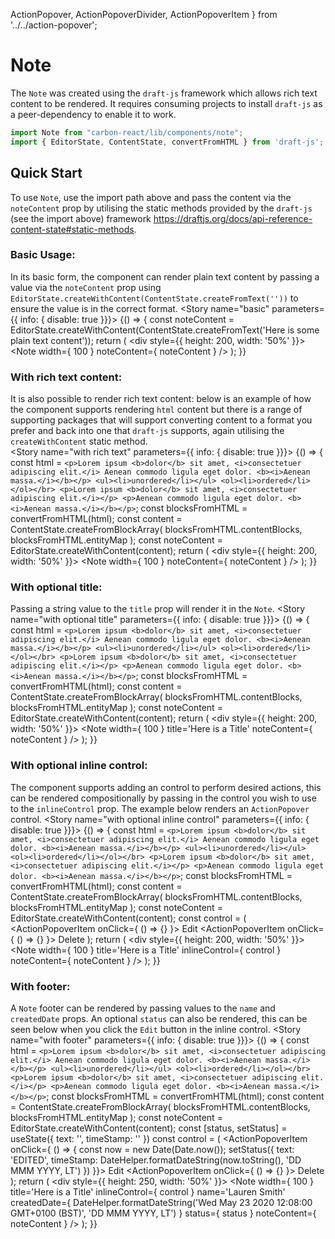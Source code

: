   ActionPopover,
  ActionPopoverDivider,
  ActionPopoverItem
} from '../../action-popover';

<Meta title="Design System/Note" />

# Note
The `Note` was created using the `draft-js` framework which allows rich text content to be rendered. It requires 
consuming projects to install `draft-js` as a peer-dependency to enable it to work. 

```jsx
import Note from "carbon-react/lib/components/note";
import { EditorState, ContentState, convertFromHTML } from 'draft-js';
```

## Quick Start
To use `Note`, use the import path above and pass the content via the `noteContent` prop by utilising the static 
methods provided by the `draft-js` (see the import above) framework https://draftjs.org/docs/api-reference-content-state#static-methods.

### Basic Usage:
In its basic form, the component can render plain text content by passing a value via the `noteContent` prop using 
`EditorState.createWithContent(ContentState.createFromText(''))` to ensure the value is in the correct format.
<Preview>
  <Story name="basic" parameters={{ info: { disable: true }}}>
    {() => {
      const noteContent = EditorState.createWithContent(ContentState.createFromText('Here is some plain text content'));
      return (
        <div style={{ height: 200, width: '50%' }}>
          <Note width={ 100 } noteContent={ noteContent } />
        </div>
      );
    }}
  </Story>
</Preview>

### With rich text content:
It is also possible to render rich text content: below is an example of how the component supports rendering `html`
content but there is a range of supporting packages that will support converting 
content to a format you prefer and back into one that `draft-js` supports, again utilising the `createWithContent` 
static method.  
<Preview>
  <Story name="with rich text" parameters={{ info: { disable: true }}}>
    {() => {
      const html = `<p>Lorem ipsum <b>dolor</b> sit amet, <i>consectetuer adipiscing elit.</i> Aenean commodo ligula eget dolor. <b><i>Aenean massa.</i></b></p>
      <ul><li>unordered</li></ul>
      <ol><li>ordered</li></ol></br>
      <p>Lorem ipsum <b>dolor</b> sit amet, <i>consectetuer adipiscing elit.</i></p>
      <p>Aenean commodo ligula eget dolor. <b><i>Aenean massa.</i></b></p>`;
      const blocksFromHTML = convertFromHTML(html);
      const content = ContentState.createFromBlockArray(
        blocksFromHTML.contentBlocks,
        blocksFromHTML.entityMap
      );
      const noteContent = EditorState.createWithContent(content);
      return (
        <div style={{ height: 200, width: '50%' }}>
          <Note
            width={ 100 }
            noteContent={ noteContent }
          />
        </div>
      );
    }}
  </Story>
</Preview>

### With optional title:
Passing a string value to the `title` prop will render it in the `Note`.
<Preview>
  <Story name="with optional title" parameters={{ info: { disable: true }}}>
    {() => {
      const html = `<p>Lorem ipsum <b>dolor</b> sit amet, <i>consectetuer adipiscing elit.</i> Aenean commodo ligula eget dolor. <b><i>Aenean massa.</i></b></p>
      <ul><li>unordered</li></ul>
      <ol><li>ordered</li></ol></br>
      <p>Lorem ipsum <b>dolor</b> sit amet, <i>consectetuer adipiscing elit.</i></p>
      <p>Aenean commodo ligula eget dolor. <b><i>Aenean massa.</i></b></p>`;
      const blocksFromHTML = convertFromHTML(html);
      const content = ContentState.createFromBlockArray(
        blocksFromHTML.contentBlocks,
        blocksFromHTML.entityMap
      );
      const noteContent = EditorState.createWithContent(content);
      return (
        <div style={{ height: 200, width: '50%' }}>
          <Note
            width={ 100 }
            title='Here is a Title'
            noteContent={ noteContent }
          />
        </div>
      );
    }}
  </Story>
</Preview>

### With optional inline control:
The component supports adding an control to perform desired actions, this can be rendered compositionally by passing in 
the control you wish to use to the `inlineControl` prop. The example below renders an `ActionPopover` control.
<Preview>
  <Story name="with optional inline control" parameters={{ info: { disable: true }}}>
    {() => {
      const html = `<p>Lorem ipsum <b>dolor</b> sit amet, <i>consectetuer adipiscing elit.</i> Aenean commodo ligula eget dolor. <b><i>Aenean massa.</i></b></p>
      <ul><li>unordered</li></ul>
      <ol><li>ordered</li></ol></br>
      <p>Lorem ipsum <b>dolor</b> sit amet, <i>consectetuer adipiscing elit.</i></p>
      <p>Aenean commodo ligula eget dolor. <b><i>Aenean massa.</i></b></p>`;
      const blocksFromHTML = convertFromHTML(html);
      const content = ContentState.createFromBlockArray(
        blocksFromHTML.contentBlocks,
        blocksFromHTML.entityMap
      );
      const noteContent = EditorState.createWithContent(content);
      const control = (
        <ActionPopover>
          <ActionPopoverItem onClick={ () => {} }>
            Edit
          </ActionPopoverItem>
          <ActionPopoverDivider />
          <ActionPopoverItem onClick={ () => {} }>
            Delete
          </ActionPopoverItem>
        </ActionPopover>
      );
      return (
        <div style={{ height: 200, width: '50%' }}>
          <Note
            width={ 100 }
            title='Here is a Title'
            inlineControl={ control }
            noteContent={ noteContent }
          />
        </div>
      );
    }}
  </Story>
</Preview>

### With footer:
A `Note` footer can be rendered by passing values to the `name` and `createdDate` props. An optional `status` can also 
be rendered, this can be seen below when you click the `Edit` button in the inline control.
<Preview>
  <Story name="with footer" parameters={{ info: { disable: true }}}>
    {() => {
      const html = `<p>Lorem ipsum <b>dolor</b> sit amet, <i>consectetuer adipiscing elit.</i> Aenean commodo ligula eget dolor. <b><i>Aenean massa.</i></b></p>
      <ul><li>unordered</li></ul>
      <ol><li>ordered</li></ol></br>
      <p>Lorem ipsum <b>dolor</b> sit amet, <i>consectetuer adipiscing elit.</i></p>
      <p>Aenean commodo ligula eget dolor. <b><i>Aenean massa.</i></b></p>`;
      const blocksFromHTML = convertFromHTML(html);
      const content = ContentState.createFromBlockArray(
        blocksFromHTML.contentBlocks,
        blocksFromHTML.entityMap
      );
      const noteContent = EditorState.createWithContent(content);
      const [status, setStatus] = useState({ text: '', timeStamp: '' })
      const control = (
        <ActionPopover>
          <ActionPopoverItem onClick={ () => {
            const now = new Date(Date.now());
            setStatus({ text: 'EDITED', timeStamp: DateHelper.formatDateString(now.toString(), 'DD MMM YYYY, LT') })
          }}>
            Edit
          </ActionPopoverItem>
          <ActionPopoverDivider />
          <ActionPopoverItem onClick={ () => {} }>
            Delete
          </ActionPopoverItem>
        </ActionPopover>
      );
      return (
        <div style={{ height: 250, width: '50%' }}>
          <Note
            width={ 100 }
            title='Here is a Title'
            inlineControl={ control }
            name='Lauren Smith'
            createdDate={ DateHelper.formatDateString('Wed May 23 2020 12:08:00 GMT+0100 (BST)', 'DD MMM YYYY, LT') }
            status={ status }
            noteContent={ noteContent }
          />
        </div>
      );
    }}
  </Story>
</Preview>

<Props of={Note} />
